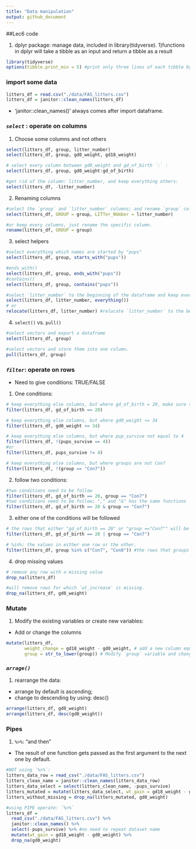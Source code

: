 ```yaml
---
title: "Data manipulation"
output: github_document
---
```

##Lec6 code

1. dplyr package: manage data, included in library(tidyverse).
1)functions in dplyr will take a tibble as an input and return a tibble as a result

```r
library(tidyverse)
options(tibble.print_min = 5) #print only three lines of each tibble by default.
```

### import some data
```r
litters_df = read.csv("./data/FAS_litters.csv")
litters_df = janitor::clean_names(litters_df)
```
 - 'janitor::clean_names()' always comes after import dataframe.  
 
### _`select`_ : operate on columns

1. Choose some columns and not others
```r
select(litters_df, group, litter_number)
select(litters_df, group, gd0_weight, gd18_weight)
```


```r
# select every column between gd0_weight and gd_of_birth `:` : 
select(litters_df, group, gd0_weight:gd_of_birth) 

#get rid of the column: litter_number, and keep everything others:
select(litters_df, -litter_number) 

```

2. Renaming columns
```r
#select the `group` and `litter_number` columns; and rename `group` column to 'GROUP' and `litter_number` to `LITTer_NUmbe`
select(litters_df, GROUP = group, LITTer_NUmber = litter_number) 

#or keep every columns, just rename the specific column.
rename(litters_df, GROUP = group)
```

3. select helpers
```r
#select everything which names are started by "pups"
select(litters_df, group, starts_with("pups"))
```

```r
#ends_with()
select(litters_df, group, ends_with("pups"))
#contains()
select(litters_df, group, contains("pups"))
```

```r
#select `litter_number` to the beginning of the dataframe and keep everything else
select(litters_df, litter_number, everything()) 
# or
relocate(litters_df, litter_number) #relocate `litter_number` to the beginning of the dataframe and keep everything else
```

4. `select()` vs. `pull()`
```r
#select vectors and export a dataframe 
select(litters_df, group) 

#select vectors and store them into one column.
pull(litters_df, group) 
```


### _`filter`_: operate on rows   
 - Need to give conditions: TRUE/FALSE
1. One conditions: 
```r
# keep everything else columns, but where gd_of_birth = 20, make sure two "=="
filter(litters_df, gd_of_birth == 20) 

# keep everything else columns, but where gd0_weight <= 34
filter(litters_df, gd0_weight <= 34)

# keep everything else columns, but where pup_survive not equal to 4
filter(litters_df, !(pups_survive == 4)) 
#or
filter(litters_df, pups_survive != 4) 

# keep everything else columns, but where groups are not Con7
filter(litters_df, !(group == "Con7")) 
```

2. follow two conditions:
```r
#two conditions need to be follow
filter(litters_df, gd_of_birth == 20, group == "Con7") 
#two conditions need to be follow; "," and "&" has the same functions
filter(litters_df, gd_of_birth == 20 & group == "Con7") 
```

3. either one of the conditions will be followed
```r
# the rows that either "gd_of_birth == 20" or "group =="Con7"" will be selected
filter(litters_df, gd_of_birth == 20 | group == "Con7") 

# %in%: the values in either one row or the other.
filter(litters_df, group %in% c("Con7", "Con8")) #the rows that groups in either "Con7" or "Con8", will be selected.

```

4. drop missing values   
```r
# remove any row with a missing value
drop_na(litters_df)

#will remove rows for which `wt_increase` is missing.
drop_na(litters_df, gd0_weight) 
```

### Mutate
1. Modify the existing variables or create new variables:   
 - Add or change the columns
```r
mutate(litters_df, 
       weight_change = gd18_weight - gd0_weight, # add a new column equals to gd18_weight - gd0_weight
       group = str_to_lower(group)) # Modify `group` variable and change everything in "group" column to lowercase 
```

### _`arrage()`_
1. rearrange the data: 
 - arrange by default is ascending; 
 - change to descending by using: desc()
```r
arrange(litters_df, gd0_weight)
arrange(litters_df, desc(gd0_weight)) 
```


### Pipes
1. ` %>%`: "and then"   
 - The result of one function gets passed as the first argument to the next one by default.
```r
#NOT using `%>%`: 
litters_data_row = read_csv("./data/FAS_litters.csv")
litters_clean_name = janitor::clean_names(litters_data_row)
litters_data_select = select(litters_clean_name, -pups_survive)
litters_mutated = mutate(litters_data_select, wt_gain = gd18_weight - gd0_weight)
litters_without_missing = drop_na(litters_mutated, gd0_weight)

#using PIPE operate: `%>%`
litters_df = 
  read_csv("./data/FAS_litters.csv") %>%
  janitor::clean_names() %>% 
  select(-pups_survive) %>% #no need to repeat dataset name
  mutate(wt_gain = gd18_weight - gd0_weight) %>% 
  drop_na(gd0_weight)
```

